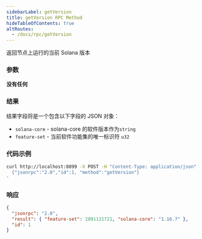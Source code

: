 ```yaml
---
sidebarLabel: getVersion
title: getVersion RPC Method
hideTableOfContents: true
altRoutes:
  - /docs/rpc/getVersion
---
```


返回节点上运行的当前 Solana 版本

<DocSideBySide>

<DocLeftSide>

### 参数

**没有任何**

### 结果

结果字段将是一个包含以下字段的 JSON 对象：

- `solana-core` - solana-core 的软件版本作为`string`
- `feature-set` - 当前软件功能集的唯一标识符 `u32`

</DocLeftSide>

<DocRightSide>

### 代码示例

```bash
curl http://localhost:8899 -X POST -H "Content-Type: application/json" -d '
  {"jsonrpc":"2.0","id":1, "method":"getVersion"}
'
```

### 响应

```json
{
  "jsonrpc": "2.0",
  "result": { "feature-set": 2891131721, "solana-core": "1.16.7" },
  "id": 1
}
```

</DocRightSide>
</DocSideBySide>
